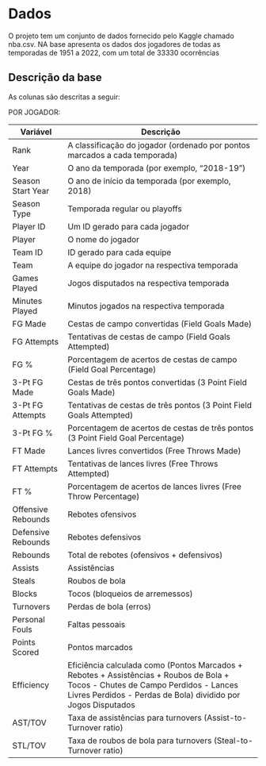 # Dados

O projeto tem um conjunto de dados fornecido pelo Kaggle chamado nba.csv. NA base apresenta os dados dos jogadores de todas as temporadas de 1951 a 2022, com um total de 33330 ocorrências

## Descrição da base

As colunas são descritas a seguir:

POR JOGADOR:

| Variável           | Descrição                                                                                                                                                                                        |
|----------------|--------------------------------------------------------|
| Rank               | A classificação do jogador (ordenado por pontos marcados a cada temporada)                                                                                                                       |
| Year               | O ano da temporada (por exemplo, "2018-19")                                                                                                                                                      |
| Season Start Year  | O ano de início da temporada (por exemplo, 2018)                                                                                                                                                 |
| Season Type        | Temporada regular ou playoffs                                                                                                                                                                    |
| Player ID          | Um ID gerado para cada jogador                                                                                                                                                                   |
| Player             | O nome do jogador                                                                                                                                                                                |
| Team ID            | ID gerado para cada equipe                                                                                                                                                                       |
| Team               | A equipe do jogador na respectiva temporada                                                                                                                                                      |
| Games Played       | Jogos disputados na respectiva temporada                                                                                                                                                         |
| Minutes Played     | Minutos jogados na respectiva temporada                                                                                                                                                          |
| FG Made            | Cestas de campo convertidas (Field Goals Made)                                                                                                                                                   |
| FG Attempts        | Tentativas de cestas de campo (Field Goals Attempted)                                                                                                                                            |
| FG %               | Porcentagem de acertos de cestas de campo (Field Goal Percentage)                                                                                                                                |
| 3-Pt FG Made       | Cestas de três pontos convertidas (3 Point Field Goals Made)                                                                                                                                     |
| 3-Pt FG Attempts   | Tentativas de cestas de três pontos (3 Point Field Goals Attempted)                                                                                                                              |
| 3-Pt FG %          | Porcentagem de acertos de cestas de três pontos (3 Point Field Goal Percentage)                                                                                                                  |
| FT Made            | Lances livres convertidos (Free Throws Made)                                                                                                                                                     |
| FT Attempts        | Tentativas de lances livres (Free Throws Attempted)                                                                                                                                              |
| FT %               | Porcentagem de acertos de lances livres (Free Throw Percentage)                                                                                                                                  |
| Offensive Rebounds | Rebotes ofensivos                                                                                                                                                                                |
| Defensive Rebounds | Rebotes defensivos                                                                                                                                                                               |
| Rebounds           | Total de rebotes (ofensivos + defensivos)                                                                                                                                                        |
| Assists            | Assistências                                                                                                                                                                                     |
| Steals             | Roubos de bola                                                                                                                                                                                   |
| Blocks             | Tocos (bloqueios de arremessos)                                                                                                                                                                  |
| Turnovers          | Perdas de bola (erros)                                                                                                                                                                           |
| Personal Fouls     | Faltas pessoais                                                                                                                                                                                  |
| Points Scored      | Pontos marcados                                                                                                                                                                                  |
| Efficiency         | Eficiência calculada como (Pontos Marcados + Rebotes + Assistências + Roubos de Bola + Tocos - Chutes de Campo Perdidos - Lances Livres Perdidos - Perdas de Bola) dividido por Jogos Disputados |
| AST/TOV            | Taxa de assistências para turnovers (Assist-to-Turnover ratio)                                                                                                                                   |
| STL/TOV            | Taxa de roubos de bola para turnovers (Steal-to-Turnover ratio)                                                                                                                                  |